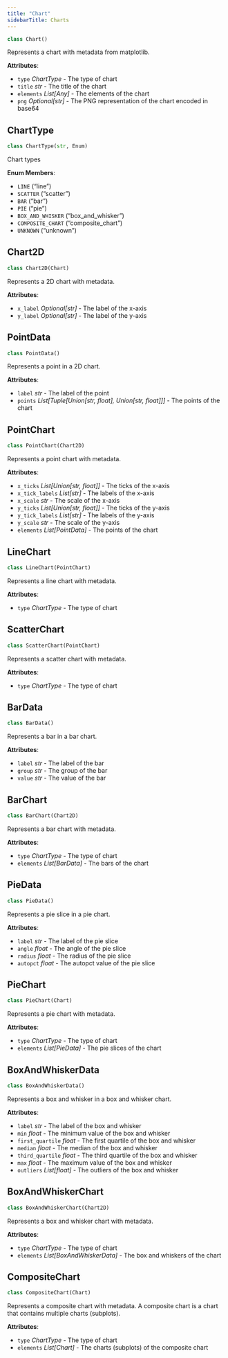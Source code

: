 ```yaml
---
title: "Chart"
sidebarTitle: Charts
---
```


```py
class Chart()
```

Represents a chart with metadata from matplotlib.

**Attributes**:

* `type` *ChartType* - The type of chart
* `title` *str* - The title of the chart
* `elements` *List\[Any]* - The elements of the chart
* `png` *Optional\[str]* - The PNG representation of the chart encoded in base64

## ChartType

```python
class ChartType(str, Enum)
```

Chart types

**Enum Members**:

* `LINE` (“line”)
* `SCATTER` (“scatter”)
* `BAR` (“bar”)
* `PIE` (“pie”)
* `BOX_AND_WHISKER` (“box\_and\_whisker”)
* `COMPOSITE_CHART` (“composite\_chart”)
* `UNKNOWN` (“unknown”)

## Chart2D

```py
class Chart2D(Chart)
```

Represents a 2D chart with metadata.

**Attributes**:

* `x_label` *Optional\[str]* - The label of the x-axis
* `y_label` *Optional\[str]* - The label of the y-axis

## PointData

```py
class PointData()
```

Represents a point in a 2D chart.

**Attributes**:

* `label` *str* - The label of the point
* `points` *List\[Tuple\[Union\[str, float], Union\[str, float]]]* - The points of the chart

## PointChart

```py
class PointChart(Chart2D)
```

Represents a point chart with metadata.

**Attributes**:

* `x_ticks` *List\[Union\[str, float]]* - The ticks of the x-axis
* `x_tick_labels` *List\[str]* - The labels of the x-axis
* `x_scale` *str* - The scale of the x-axis
* `y_ticks` *List\[Union\[str, float]]* - The ticks of the y-axis
* `y_tick_labels` *List\[str]* - The labels of the y-axis
* `y_scale` *str* - The scale of the y-axis
* `elements` *List\[PointData]* - The points of the chart

## LineChart

```py
class LineChart(PointChart)
```

Represents a line chart with metadata.

**Attributes**:

* `type` *ChartType* - The type of chart

## ScatterChart

```py
class ScatterChart(PointChart)
```

Represents a scatter chart with metadata.

**Attributes**:

* `type` *ChartType* - The type of chart

## BarData

```py
class BarData()
```

Represents a bar in a bar chart.

**Attributes**:

* `label` *str* - The label of the bar
* `group` *str* - The group of the bar
* `value` *str* - The value of the bar

## BarChart

```py
class BarChart(Chart2D)
```

Represents a bar chart with metadata.

**Attributes**:

* `type` *ChartType* - The type of chart
* `elements` *List\[BarData]* - The bars of the chart

## PieData

```py
class PieData()
```

Represents a pie slice in a pie chart.

**Attributes**:

* `label` *str* - The label of the pie slice
* `angle` *float* - The angle of the pie slice
* `radius` *float* - The radius of the pie slice
* `autopct` *float* - The autopct value of the pie slice

## PieChart

```py
class PieChart(Chart)
```

Represents a pie chart with metadata.

**Attributes**:

* `type` *ChartType* - The type of chart
* `elements` *List\[PieData]* - The pie slices of the chart

## BoxAndWhiskerData

```py
class BoxAndWhiskerData()
```

Represents a box and whisker in a box and whisker chart.

**Attributes**:

* `label` *str* - The label of the box and whisker
* `min` *float* - The minimum value of the box and whisker
* `first_quartile` *float* - The first quartile of the box and whisker
* `median` *float* - The median of the box and whisker
* `third_quartile` *float* - The third quartile of the box and whisker
* `max` *float* - The maximum value of the box and whisker
* `outliers` *List\[float]* - The outliers of the box and whisker

## BoxAndWhiskerChart

```py
class BoxAndWhiskerChart(Chart2D)
```

Represents a box and whisker chart with metadata.

**Attributes**:

* `type` *ChartType* - The type of chart
* `elements` *List\[BoxAndWhiskerData]* - The box and whiskers of the chart

## CompositeChart

```py
class CompositeChart(Chart)
```

Represents a composite chart with metadata. A composite chart is a chart that contains multiple charts (subplots).

**Attributes**:

* `type` *ChartType* - The type of chart
* `elements` *List\[Chart]* - The charts (subplots) of the composite chart
